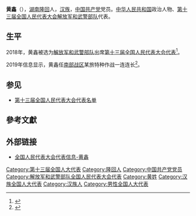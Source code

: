 {{Infobox person
|name=黄鑫
|birth_date={{birth year and age|1987|3}}
|ancestor=[[湖南|湖南]][[隆回|隆回]]
|nationality={{PRC}}
|title=[[全国人大代表|全国人大代表]]
|ethnicity=[[汉族|汉族]]
|gender=男
|party={{cpc}}
|website=[http://210.82.31.1:8084/delegate/viewDelegate.action?dbid=132947 全国人大代表数据库]
}}
'''黄鑫'''（{{bd|1987年|3月}}），[[湖南|湖南]][[隆回|隆回]]人，[[汉族|汉族]]，[[中国共产党|中国共产党]]党员。[[中华人民共和国|中华人民共和国]]政治人物、[[第十三届全国人民代表大会|第十三届全国人民代表大会]][[解放军和武警部队|解放军和武警部队]]代表{{refnest|{{Cite web|url=http://210.82.31.1:8084/delegate/viewDelegate.action?dbid=132947|title=全国人民代表大会代表信息-黄鑫|accessdate=2020-03-16|work=中国人大网}}}}。

==生平==
2018年，黄鑫被选为[[解放军和武警部队|解放军和武警部队]]出席[[第十三届全国人民代表大会|第十三届全国人民代表大会]][[第十三届全国人民代表大会代表|代表]]<ref>{{Cite web|title=中华人民共和国第十三届全国人民代表大会代表名单|url=http://www.gov.cn/xinwen/2018-02/24/content_5268538.htm|accessdate=2020-03-16|work=中国政府网|archive-date=2020-02-28|archive-url=https://web.archive.org/web/20200228133636/http://www.gov.cn/xinwen/2018-02/24/content_5268538.htm|dead-url=no}}</ref>。

2019年信息显示，黄鑫任[[南部战区|南部战区]]某旅特种作战一连连长<ref>{{cite news |author1=王雁翔 |author2=林修强 |author3=陈晨 |title=军队人大代表、南部战区陆军某旅特种作战一连连长黄鑫——比对手更快 |url=http://www.81.cn/jfjbmap/content/2019-02/11/content_227029.htm |work=[[解放军报|解放军报]] |date=2019-02-11 |accessdate=2022-03-22 }}</ref>。

==参见==
* [[第十三届全国人民代表大会代表名单|第十三届全国人民代表大会代表名单]]

==參考文獻==
{{reflist}}

==外部链接==
{{Portal|中国|政治}}
* [http://210.82.31.1:8084/delegate/viewDelegate.action?dbid=132947 全国人民代表大会代表信息-黄鑫]

{{中国政治人物小作品}}
[[Category:第十三届全国人大代表|Category:第十三届全国人大代表]]
[[Category:隆回人|Category:隆回人]]
[[Category:中国共产党党员|Category:中国共产党党员]]
[[Category:解放军和武警部队全国人民代表大会代表|Category:解放军和武警部队全国人民代表大会代表]]
[[Category:黄姓|Category:黄姓]]
[[Category:汉族全国人大代表|Category:汉族全国人大代表]]
[[Category:汉族人|Category:汉族人]]
[[Category:男性全国人大代表|Category:男性全国人大代表]]